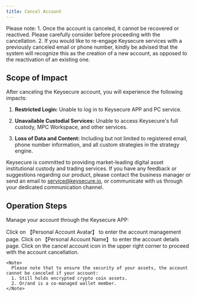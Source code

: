 ```yaml
---
title: Cancel Account
---
```


<Warning>
Please note:
1. Once the account is canceled, it cannot be recovered or reactived. Please carefully consider before proceeding with the cancellation.
2. If you would like to re-engage Keysecure services with a previously canceled email or phone number, kindly be advised that the system will recognize this as the creation of a new account, as opposed to the reactivation of an existing one.

</Warning>

##  Scope of Impact

After canceling the Keysecure account, you will experience the following impacts:

1. **Restricted Login:** Unable to log in to Keysecure APP and PC service.

2. **Unavailable Custodial Services:** Unable to access Keysecure's full custody, MPC Workspace, and other services.

3. **Loss of Data and Content:** Including but not limited to registered email, phone number information, and all custom strategies in the strategy engine.

Keysecure is committed to providing market-leading digital asset institutional custody and trading services. If you have any feedback or suggestions regarding our product, please contact the business manager or send an email to [service@keysecure.io](mailto:service@keysecure.io), or communicate with us through your dedicated communication channel.

##  Operation Steps

Manage your account through the Keysecure APP:


<Steps>
  <Step title="Personal Account Center">
    Click on 【Personal Account Avatar】 to enter the account management page.
  </Step>

  <Step title="Account Details">
    Click on 【Personal Account Name】 to enter the account details page.
  </Step>

  <Step title="Cancel Account">
    Click on the cancel account icon in the upper right corner to proceed with the account cancellation.

    <Note>
      Please note that to ensure the security of your assets, the account cannot be canceled if your account:
      1. Still holds encrypted crypto coin assets.
      2. Or/and is a co-managed wallet member.
    </Note>
  </Step>
</Steps>
